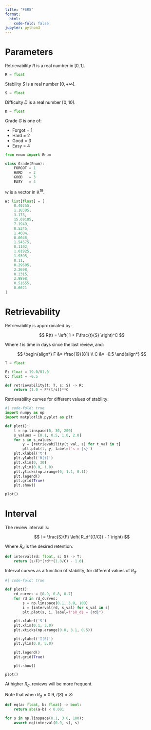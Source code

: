 ```yaml
---
title: "FSRS"
format:
  html:
    code-fold: false
jupyter: python3
---
```


# Parameters

Retrievability $R$ is a real number in $[0, 1]$.

```python
R = float
```

Stability $S$ is a real number $[0, +\infty]$.

```python
S = float
```

Difficulty $D$ is a real number $[0, 10]$.

```python
D = float
```

Grade $G$ is one of:

- Forgot = 1
- Hard = 2
- Good = 3
- Easy = 4

```python
from enum import Enum

class Grade(Enum):
    FORGOT = 1
    HARD   = 2
    GOOD   = 3
    EASY   = 4
```

$w$ is a vector in $\mathbb{R}^{19}$.

```python
W: list[float] = [
    0.40255,
    1.18385,
    3.173,
    15.69105,
    7.1949,
    0.5345,
    1.4604,
    0.0046,
    1.54575,
    0.1192,
    1.01925,
    1.9395,
    0.11,
    0.29605,
    2.2698,
    0.2315,
    2.9898,
    0.51655,
    0.6621
]
```

# Retrievability

Retrievability is approximated by:

$$
R(t) = \left( 1 + F\frac{t}{S} \right)^C
$$

Where $t$ is time in days since the last review, and:

$$
\begin{align*}
F &= \frac{19}{81} \\
C &= -0.5
\end{align*}
$$

```python
T = float

F: float = 19.0/81.0
C: float = -0.5

def retrievability(t: T, s: S) -> R:
    return (1.0 + F*(t/s))**C
```

Retrievability curves for different values of stability:

```python
#| code-fold: true
import numpy as np
import matplotlib.pyplot as plt

def plot():
    t = np.linspace(0, 30, 200)
    s_values = [0.1, 0.5, 1.0, 2.0]
    for s in s_values:
        y = [retrievability(t_val, s) for t_val in t]
        plt.plot(t, y, label=f's = {s}')
    plt.xlabel('t')
    plt.ylabel('R(t)')
    plt.xlim(0, 30)
    plt.ylim(0.0, 1.0)
    plt.yticks(np.arange(0, 1.1, 0.1))
    plt.legend()
    plt.grid(True)
    plt.show()

plot()
```

# Interval

The review interval is:

$$
I = \frac{S}{F} \left( R_d^{(1/C)} - 1 \right)
$$

Where $R_d$ is the desired retention.

```python
def interval(rd: float, s: S) -> T:
    return (s/F)*(rd**(1.0/C) - 1.0)
```

Interval curves as a function of stability, for different values of $R_d$.

```python
#| code-fold: true

def plot():
    rd_curves = [0.9, 0.8, 0.7]
    for rd in rd_curves:
        s = np.linspace(0.1, 3.0, 100)
        i = [interval(rd, s_val) for s_val in s]
        plt.plot(s, i, label=f"$R_d$ = {rd}")

    plt.xlabel('S')
    plt.xlim(0.1, 3.0)
    plt.xticks(np.arange(0.0, 3.1, 0.5))

    plt.ylabel('I(S)')
    plt.ylim(0.0, 5.0)

    plt.legend()
    plt.grid(True)

    plt.show()

plot()
```

At higher $R_d$, reviews will be more frequent.

Note that when $R_d = 0.9$, $I(S) = S$:

```python
def eq(a: float, b: float) -> bool:
    return abs(a-b) < 0.001

for s in np.linspace(0.1, 3.0, 100):
    assert eq(interval(0.9, s), s)
```
